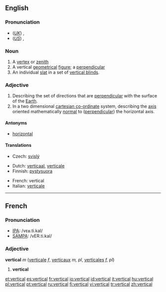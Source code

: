 ==English==
===Pronunciation===
*(''[[Received Pronunciation|UK]]'') {{IPA|/ˈvɜːtɪkəl/}}, {{SAMPA|/"v3:tIk@l/}}
*(''[[General American|US]]'') {{IPA|/ˈvɝtɪkəl/}}, {{SAMPA|/"v3`tIk@l/}}

===Noun===
{{en-noun}}
# A [[vertex]] or [[zenith]]
# A vertical [[geometrical]] [[figure]]; a [[perpendicular]]
# An individual [[slat]] in a set of [[vertical blinds]].

===Adjective===
{{en-adj}}
# Describing the set of directions that are [[perpendicular]] with the surface of the [[Earth]].
#In a two dimensional [[cartesian co-ordinate]] system, describing the [[axis]] oriented mathematically  [[normal]] to ([[perpendicular]]) the horizontal axis.

====Antonyms====
*[[horizontal]]

====Translations====
{{trans-top|being perpendicular with the surface of the Earth}}
*Czech: [[svislý]] {{m}}
{{trans-mid}}
{{trans-bottom}}
{{top}}
*Dutch: [[verticaal]], [[verticale]]
*Finnish: [[pystysuora]]
{{mid}}
*French: vertical
*Italian: [[verticale]]
{{bottom}}

----

==French==

===Pronunciation===
*[[w:IPA|IPA]]: /vɛʁ.ti.kal/
*[[w:SAMPA|SAMPA]]: /vER.ti.kal/

===Adjective===
{{fr-infl-adj|sm=vertical|sf=verticale|pm=verticaux|pf=verticales|smp=vɛʁ.ti.kal|sfp=vɛʁ.ti.kal|pmp=vɛʁ.ti.kɔ|pfp=vɛʁ.ti.kal}}
'''vertical''' ''m'' ([[verticale]] ''f'', [[verticaux]] ''m, pl'', [[verticales]] ''f, pl'')

#'''vertical'''

[[et:vertical]]
[[es:vertical]]
[[fr:vertical]]
[[io:vertical]]
[[id:vertical]]
[[it:vertical]]
[[hu:vertical]]
[[pl:vertical]]
[[pt:vertical]]
[[ru:vertical]]
[[fi:vertical]]
[[vi:vertical]]
[[tr:vertical]]
[[zh:vertical]]